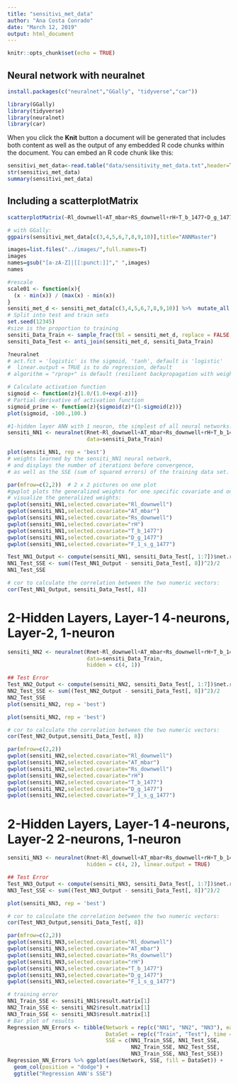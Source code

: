 ```yaml
---
title: "sensitivi_met_data"
author: "Ana Costa Conrado"
date: "March 12, 2019"
output: html_document
---
```


```r
knitr::opts_chunk$set(echo = TRUE)
```

## Neural network with neuralnet

```r
install.packages(c("neuralnet","GGally", "tidyverse","car"))
```

```r
library(GGally)
library(tidyverse)
library(neuralnet)
library(car)
```

When you click the **Knit** button a document will be generated that includes both content as well as the output of any embedded R code chunks within the document. You can embed an R code chunk like this:

```r
sensitivi_met_data<-read.table("data/sensitivity_met_data.txt",header=T)%>%na.omit()
str(sensitivi_met_data)
summary(sensitivi_met_data)
```

## Including a scatterplotMatrix

```r
scatterplotMatrix(~Rl_downwell+AT_mbar+RS_downwell+rH+T_b_1477+D_g_1477+F_1_s_g_1477+Rnet,data=sensitivi_met_data,main="Scatterplot with car")
```

```r
# with GGally:
ggpairs(sensitivi_met_data[c(3,4,5,6,7,8,9,10)],title="ANNMaster")
```

```r
images=list.files("../images/",full.names=T)
images
names=gsub("[a-zA-Z]|[[:punct:]]"," ",images)
names
```


```r
#rescale
scale01 <- function(x){
  (x - min(x)) / (max(x) - min(x))
}
sensiti_met_d <- sensiti_met_data[c(3,4,5,6,7,8,9,10)] %>%  mutate_all(scale01)
# Split into test and train sets
set.seed(12345)
#size is the proportion to training
sensiti_Data_Train <- sample_frac(tbl = sensiti_met_d, replace = FALSE, size = 0.80)  
sensiti_Data_Test <- anti_join(sensiti_met_d, sensiti_Data_Train)
```

```r
?neuralnet
# act.fct = 'logistic' is the sigmoid, 'tanh', default is 'logistic'
#  linear.output = TRUE is to do regression, default
# algorithm = "rprop+" is default (resilient backpropagation with weight backtracking)
```

```r
# Calculate activation function
sigmoid <- function(z){1.0/(1.0+exp(-z))}
# Partial derivative of activation function
sigmoid_prime <- function(z){sigmoid(z)*(1-sigmoid(z))}
plot(sigmoid, -100.,100.)
```

```r
#1-hidden layer ANN with 1 neuron, the simplest of all neural networks:
sensiti_NN1 <- neuralnet(Rnet~Rl_downwell+AT_mbar+Rs_downwell+rH+T_b_1477+D_g_1477+F_1_s_g_1477,
                         data=sensiti_Data_Train)

plot(sensiti_NN1, rep = 'best')
# weights learned by the sensiti_NN1 neural network, 
# and displays the number of iterations before convergence, 
# as well as the SSE (sum of squared errors) of the training data set.
```

```r
par(mfrow=c(2,2))  # 2 x 2 pictures on one plot
#gwplot plots the generalized weights for one specific covariate and one response variable
# visualize the generalized weights:
gwplot(sensiti_NN1,selected.covariate="Rl_downwell")
gwplot(sensiti_NN1,selected.covariate="AT_mbar")
gwplot(sensiti_NN1,selected.covariate="Rs_downwell")
gwplot(sensiti_NN1,selected.covariate="rH")
gwplot(sensiti_NN1,selected.covariate="T_b_1477")
gwplot(sensiti_NN1,selected.covariate="D_g_1477")
gwplot(sensiti_NN1,selected.covariate="F_1_s_g_1477")
```

```r
Test_NN1_Output <- compute(sensiti_NN1, sensiti_Data_Test[, 1:7])$net.result
NN1_Test_SSE <- sum((Test_NN1_Output - sensiti_Data_Test[, 8])^2)/2
NN1_Test_SSE
```

```r
# cor to calculate the correlation between the two numeric vectors:
cor(Test_NN1_Output, sensiti_Data_Test[, 8])
```

# 2-Hidden Layers, Layer-1 4-neurons, Layer-2, 1-neuron
```r
sensiti_NN2 <- neuralnet(Rnet~Rl_downwell+AT_mbar+Rs_downwell+rH+T_b_1477+D_g_1477+F_1_s_g_1477,
                         data=sensiti_Data_Train,
                         hidden = c(4, 1))
```

```r
## Test Error
Test_NN2_Output <- compute(sensiti_NN2, sensiti_Data_Test[, 1:7])$net.result
NN2_Test_SSE <- sum((Test_NN2_Output - sensiti_Data_Test[, 8])^2)/2
NN2_Test_SSE
plot(sensiti_NN2, rep = 'best')
```

```r
plot(sensiti_NN2, rep = 'best')
```

```r
# cor to calculate the correlation between the two numeric vectors:
cor(Test_NN2_Output,sensiti_Data_Test[, 8])
```

```r
par(mfrow=c(2,2))
gwplot(sensiti_NN2,selected.covariate="Rl_downwell")
gwplot(sensiti_NN2,selected.covariate="AT_mbar")
gwplot(sensiti_NN2,selected.covariate="Rs_downwell")
gwplot(sensiti_NN2,selected.covariate="rH")
gwplot(sensiti_NN2,selected.covariate="T_b_1477")
gwplot(sensiti_NN2,selected.covariate="D_g_1477")
gwplot(sensiti_NN2,selected.covariate="F_1_s_g_1477")
```

# 2-Hidden Layers, Layer-1 4-neurons, Layer-2 2-neurons, 1-neuron

```r
sensiti_NN3 <- neuralnet(Rnet~Rl_downwell+AT_mbar+Rs_downwell+rH+T_b_1477+D_g_1477+F_1_s_g_1477,data=sensiti_Data_Train,
                         hidden = c(4, 2), linear.output = TRUE)
```


```r
## Test Error
Test_NN3_Output <- compute(sensiti_NN3, sensiti_Data_Test[, 1:7])$net.result
NN3_Test_SSE <- sum((Test_NN3_Output - sensiti_Data_Test[, 8])^2)/2

plot(sensiti_NN3, rep = 'best')
```


```r
# cor to calculate the correlation between the two numeric vectors:
cor(Test_NN3_Output,sensiti_Data_Test[, 8])
```


```r
par(mfrow=c(2,2))
gwplot(sensiti_NN3,selected.covariate="Rl_downwell")
gwplot(sensiti_NN3,selected.covariate="AT_mbar")
gwplot(sensiti_NN3,selected.covariate="Rs_downwell")
gwplot(sensiti_NN3,selected.covariate="rH")
gwplot(sensiti_NN3,selected.covariate="T_b_1477")
gwplot(sensiti_NN3,selected.covariate="D_g_1477")
gwplot(sensiti_NN3,selected.covariate="F_1_s_g_1477")
```

```r
# training error
NN1_Train_SSE <- sensiti_NN1$result.matrix[1]
NN2_Train_SSE <- sensiti_NN2$result.matrix[1]
NN3_Train_SSE <- sensiti_NN3$result.matrix[1]
# Bar plot of results
Regression_NN_Errors <- tibble(Network = rep(c("NN1", "NN2", "NN3"), each = 2), 
                               DataSet = rep(c("Train", "Test"), time = 3), 
                               SSE = c(NN1_Train_SSE, NN1_Test_SSE, 
                                       NN2_Train_SSE, NN2_Test_SSE, 
                                       NN3_Train_SSE, NN3_Test_SSE))
Regression_NN_Errors %>% ggplot(aes(Network, SSE, fill = DataSet)) + 
  geom_col(position = "dodge") + 
  ggtitle("Regression ANN's SSE")
```

```r

```

```r

```

```r

```

```r

```

```r

```

```r

```

```r

```

```r

```
